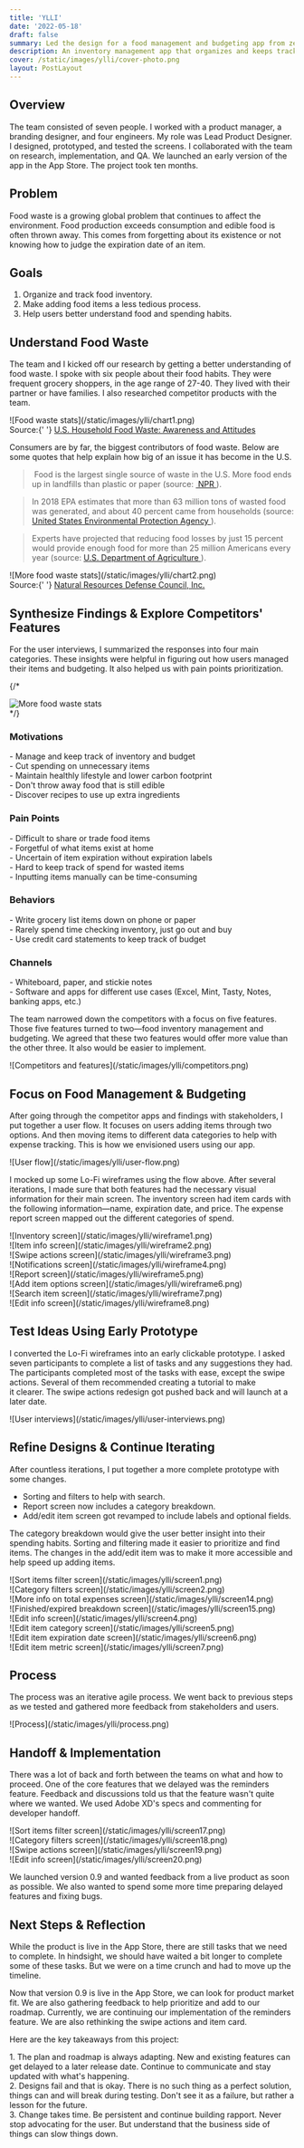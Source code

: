 ```yaml
---
title: 'YLLI'
date: '2022-05-18'
draft: false
summary: Led the design for a food management and budgeting app from zero to one. 
description: An inventory management app that organizes and keeps track of food items and spend.
cover: /static/images/ylli/cover-photo.png
layout: PostLayout
---
```


<TOCInline toc={props.toc} asDisclosure />

## Overview

The team consisted of seven people. I worked with a product manager, a branding designer, and four engineers. My role was Lead Product Designer. I designed, prototyped, and tested the screens. I collaborated with the team on research, implementation, and QA. We launched an early version of the app in the App Store. The project took ten months.

## Problem

Food waste is a growing global problem that continues to affect the environment. Food production exceeds consumption and edible food is often thrown away. This comes from forgetting about its existence or not knowing how to judge the expiration date of an item.

## Goals

1. Organize and track food inventory. 
2. Make adding food items a less tedious process. 
3. Help users better understand food and spending habits.

## Understand Food Waste

The team and I kicked off our research by getting a better understanding of food waste. I spoke with six people about their food habits. They were frequent grocery shoppers, in the age range of 27-40. They lived with their partner or have families. I also researched competitor products with the team.

<div className="py-8">
![Food waste stats](/static/images/ylli/chart1.png)
  <div className="text-xs text-center">
    Source:{' '}
    <a href="https://essayzilla.org/wp-content/uploads/2020/12/20190403031440household_food_waste__3_.pdf#page=4" target="_blank" rel="noreferrer noopener">U.S. Household Food Waste: Awareness and Attitudes</a>
  </div>
</div>

Consumers are by far, the biggest contributors of food waste. Below are some quotes that help explain how big of an issue it has become in the U.S.

> ​​​​​ ​Food is the largest single source of waste in the U.S. More food ends up in landfills than plastic or paper (source: <a href="https://www.npr.org/sections/thesalt/2014/11/17/364172105/to-end-food-waste-change-needs-to-begin-at-home" target="_blank" rel="noreferrer noopener"> NPR </a>).

> In 2018 EPA estimates that more than 63 million tons of wasted food was generated, and about 40 percent came from households (source: <a href="https://www.epa.gov/sustainable-management-food/food-too-good-waste-implementation-guide-and-toolkit#whyis" target="_blank" rel="noreferrer noopener"> United States Environmental Protection Agency </a>).

> Experts have projected that reducing food losses by just 15 percent would provide enough food for more than 25 million Americans every year (source: <a href="https://www.usda.gov/media/press-releases/2015/09/16/usda-and-epa-join-private-sector-charitable-organizations-set" target="_blank" rel="noreferrer noopener"> U.S. Department of Agriculture </a>).

<div className="py-8">
![More food waste stats](/static/images/ylli/chart2.png)
  <div className="text-xs text-center">
    Source:{' '} <a href="https://www.nrdc.org/sites/default/files/wasted-2017-report.pdf#page=10" target="_blank" rel="noreferrer noopener">Natural Resources Defense Council, Inc.</a>
  </div>
</div>

## Synthesize Findings & Explore Competitors' Features

For the user interviews, I summarized the responses into four main categories. These insights were helpful in figuring out how users managed their items and budgeting. It also helped us with pain points prioritization.

{/* <div className="py-8">![More food waste stats](/static/images/ylli/insights.png)</div> */}

<div className="grid grid-cols-1 md:grid-cols-2 pb-8">
  <div>
    <h3>Motivations</h3>
    <div className="text-sm -space-y-1">
      <div>
        - Manage and keep track of inventory and budget
      </div>
      <div>
        - Cut spending on unnecessary items
      </div>
      <div>
        - Maintain healthly lifestyle and lower carbon footprint
      </div>
      <div>
        - Don't throw away food that is still edible
      </div>
      <div>
        - Discover recipes to use up extra ingredients
      </div>  
    </div>
  </div>
  <div>
    <h3>Pain Points</h3>
    <div className="text-sm -space-y-1">
      <div>
        - Difficult to share or trade food items
      </div>
      <div>
        - Forgetful of what items exist at home
      </div>
      <div>
        - Uncertain of item expiration without expiration labels
      </div>
      <div>
        - Hard to keep track of spend for wasted items
      </div> 
      <div>
        - Inputting items manually can be time-consuming
      </div>  
    </div>
  </div>
  <div>
    <h3>Behaviors</h3>
    <div className="text-sm -space-y-1">
      <div>
        - Write grocery list items down on phone or paper
      </div>
      <div>
        - Rarely spend time checking inventory, just go out and buy
      </div>
      <div>
        - Use credit card statements to keep track of budget
      </div> 
    </div>
  </div>
  <div>
    <h3>Channels</h3>
    <div className="text-sm -space-y-1">
      <div>
        - Whiteboard, paper, and stickie notes
      </div>
      <div className="">
        - Software and apps for different use cases (Excel, Mint, Tasty, Notes, banking apps, etc.)
      </div>
    </div>
  </div>
</div>

The team narrowed down the competitors with a focus on five features. Those five features turned to two—food inventory management and budgeting. We agreed that these two features would offer more value than the other three. It also would be easier to implement.

<div className="py-8">![Competitors and features](/static/images/ylli/competitors.png)</div>

## Focus on Food Management & Budgeting

After going through the competitor apps and findings with stakeholders, I put together a user flow. It focuses on users adding items through two options. And then moving items to different data categories to help with expense tracking. This is how we envisioned users using our app.

<div className="py-8">![User flow](/static/images/ylli/user-flow.png)</div>

I mocked up some Lo-Fi wireframes using the flow above. After several iterations, I made sure that both features had the necessary visual information for their main screen. The inventory screen had item cards with the following information—name, expiration date, and price. The expense report screen mapped out the different categories of spend.

<div className="projectImageGrid">
  <div className="imageProp">
    ![Inventory screen](/static/images/ylli/wireframe1.png)
  </div>
  <div className="imageProp">
    ![Item info screen](/static/images/ylli/wireframe2.png)
  </div>
  <div className="imageProp">
    ![Swipe actions screen](/static/images/ylli/wireframe3.png)
  </div>
  <div className="imageProp">
    ![Notifications screen](/static/images/ylli/wireframe4.png)
  </div>
  <div className="imageProp">
    ![Report screen](/static/images/ylli/wireframe5.png)
  </div>
  <div className="imageProp">
    ![Add item options screen](/static/images/ylli/wireframe6.png)
  </div>
  <div className="imageProp">
    ![Search item screen](/static/images/ylli/wireframe7.png)
  </div>
  <div className="imageProp">
    ![Edit info screen](/static/images/ylli/wireframe8.png)
  </div>
</div>

## Test Ideas Using Early Prototype

I converted the Lo-Fi wireframes into an early clickable prototype. I asked seven participants to complete a list of tasks and any suggestions they had. The participants completed most of the tasks with ease, except the swipe actions. Several of them recommended creating a tutorial to make it clearer. The swipe actions redesign got pushed back and will launch at a later date.

<div className="flex justify-center py-10">
  <Btn link="https://xd.adobe.com/view/faacdecc-f1ad-4e90-998d-de8240f5b4e8-afff/" text="Early Prototype" />
</div>

<div className="py-8">![User interviews](/static/images/ylli/user-interviews.png)</div>

## Refine Designs & Continue Iterating

After countless iterations, I put together a more complete prototype with some changes. 
- Sorting and filters to help with search. 
- Report screen now includes a category breakdown. 
- Add/edit item screen got revamped to include labels and optional fields.

The category breakdown would give the user better insight into their spending habits. Sorting and filtering made it easier to prioritize and find items. The changes in the add/edit item was to make it more accessible and help speed up adding items.

<div className="flex justify-center py-10">
  <Btn link="https://xd.adobe.com/view/0b9e365e-d3bb-4054-8233-540514a59951-5ecd/" text="Updated Prototype" />
</div>

<div className="projectImageGrid">
  <div className="imageProp">
    ![Sort items filter screen](/static/images/ylli/screen1.png)
  </div>
  <div className="imageProp">
    ![Category filters screen](/static/images/ylli/screen2.png)
  </div>
  <div className="imageProp">
    ![More info on total expenses screen](/static/images/ylli/screen14.png)
  </div>
  <div className="imageProp">
    ![Finished/expired breakdown screen](/static/images/ylli/screen15.png)
  </div>
  <div className="imageProp">
    ![Edit info screen](/static/images/ylli/screen4.png)
  </div>
  <div className="imageProp">
    ![Edit item category screen](/static/images/ylli/screen5.png)
  </div>
  <div className="imageProp">
    ![Edit item expiration date screen](/static/images/ylli/screen6.png)
  </div>
  <div className="imageProp">
    ![Edit item metric screen](/static/images/ylli/screen7.png)
  </div>
  
</div>

## Process

The process was an iterative agile process. We went back to previous steps as we tested and gathered more feedback from stakeholders and users.

<div className="py-8">![Process](/static/images/ylli/process.png)</div>

## Handoff & Implementation

There was a lot of back and forth between the teams on what and how to proceed. One of the core features that we delayed was the reminders feature. Feedback and discussions told us that the feature wasn't quite where we wanted. We used Adobe XD's specs and commenting for developer handoff.

<div className="projectImageGrid">
  <div className="imageProp">
    ![Sort items filter screen](/static/images/ylli/screen17.png)
  </div>
  <div className="imageProp">
    ![Category filters screen](/static/images/ylli/screen18.png)
  </div>
  <div className="imageProp">
    ![Swipe actions screen](/static/images/ylli/screen19.png)
  </div>
  <div className="imageProp">
    ![Edit info screen](/static/images/ylli/screen20.png)
  </div>
</div>

We launched version 0.9 and wanted feedback from a live product as soon as possible. We also wanted to spend some more time preparing delayed features and fixing bugs.

## Next Steps & Reflection

While the product is live in the App Store, there are still tasks that we need to complete. In hindsight, we should have waited a bit longer to complete some of these tasks. But we were on a time crunch and had to move up the timeline.

Now that version 0.9 is live in the App Store, we can look for product market fit. We are also gathering feedback to help prioritize and add to our roadmap. Currently, we are continuing our implementation of the reminders feature. We are also rethinking the swipe actions and item card.

Here are the key takeaways from this project:

<div className="keyTakeaways">
  1. <span className="font-semibold">The plan and roadmap is always adapting.</span> New and existing
  features can get delayed to a later release date. Continue to communicate and stay updated with
  what's happening.
</div>

<div className="keyTakeaways">
  2. <span className="font-semibold">Designs fail and that is okay.</span> There is no such thing as a
  perfect solution, things can and will break during testing. Don't see it as a failure, but rather
  a lesson for the future.
</div>

<div className="keyTakeaways">
  3. <span className="font-semibold">Change takes time.</span> Be persistent and continue building
  rapport. Never stop advocating for the user. But understand that the business side of things can
  slow things down.
</div>
